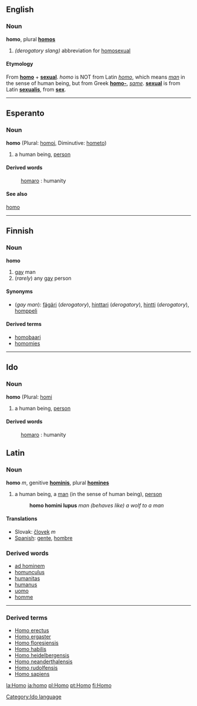 ==English==
===Noun===
'''homo''', plural '''[[homos]]'''

# ''(derogatory slang)'' abbreviation for [[homosexual]]

====Etymology====
From '''[[homo]]''' + '''[[sexual]]'''. ''homo'' is NOT from Latin ''[[homo]]'', which means ''[[man]]'' in the sense of human being, but from Greek '''[[homo-]]''', ''[[same]]''.  '''[[sexual]]''' is from Latin '''[[sexualis]]''', from '''[[sex]]'''.

----
==Esperanto==
===Noun===
'''homo'''  (Plural: [[homoj]], Diminutive: [[hometo]])
# a human being, [[person]]
====Derived words====
: [[homaro]] : humanity
====See also====
[[ReVo:hom|homo]]

----

==Finnish==

===Noun===
'''homo'''  
#[[gay]] man
#(''rarely'') any [[gay]] person

====Synonyms====
*(''gay man''): [[fägäri]] (''derogatory''), [[hinttari]] (''derogatory''), [[hintti]] (''derogatory''), [[homppeli]]

====Derived terms====
*[[homobaari]]
*[[homomies]]

--------

==Ido==
[[Category:Ido language]]
===Noun===
'''homo'''  (Plural: [[homi]]
# a human being, [[person]]
====Derived words====
: [[homaro]] : humanity

==Latin==
===Noun===
'''homo''' ''m'', genitive '''[[hominis]]''', plural '''[[homines]]'''

# a human being, a [[man]] (in the sense of human being), [[person]]
#:'''homo homini lupus''' ''man (behaves like) a wolf to a man''

====Translations====
<!-- Unlike the confusing English "man" with its double meaning of a human or a male, many languages have a direct translation of this word -->
* Slovak: [[človek#Slovak|človek]] ''m''
*[[Spanish]]: [[gente]], [[hombre]]

===Derived words===
*[[ad hominem]]
*[[homunculus]]
*[[humanitas]]
*[[humanus]]
*[[uomo]]
*[[homme]]

----
{{Taxonomy|Genus|[[Homo]]|(in the [[Subfamily]] ''[[Homininae]]'') various [[species]] of [[man]], all but one of which is [[extinct]]}}
===Derived terms===
*[[Homo erectus]]
*[[Homo ergaster]]
*[[Homo floresiensis]]
*[[Homo habilis]]
*[[Homo heidelbergensis]]
*[[Homo neanderthalensis]]
*[[Homo rudolfensis]]
*[[Homo sapiens]]

[[la:Homo]]
[[ja:homo]]
[[pl:Homo]]
[[pt:Homo]]
[[fi:Homo]]